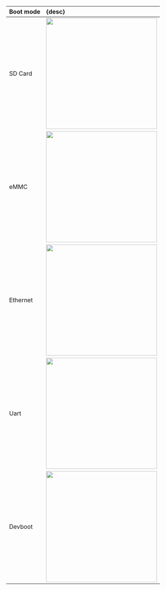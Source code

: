 | Boot mode         | {desc}                                                                 |
| :---------------- | :--------------------------------------------------------------------- |
| SD Card           | <img width="300" src="/images/bootmode/sd-card-bootmode.svg" />        |
| eMMC              | <img width="300" src="/images/bootmode/emmc-bootmode.svg" />           |
| Ethernet          | <img width="300" src="/images/bootmode/ethernet-rgmii-bootmode.svg" /> |
| Uart              | <img width="300" src="/images/bootmode/uart-bootmode.svg" />           |
| Devboot           | <img width="300" src="/images/bootmode/devboot-bootmode.svg" />        |
